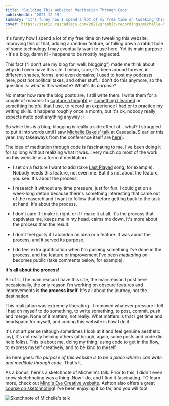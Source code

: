 ```yaml
---
title: 'Building This Website: Meditation Through Code'
publishedAt: '2021-12-19'
summary: "It's funny how I spend a lot of my free time on tweaking this website, improving this or that, adding a random feature, or falling down a rabbit hole of some technology I may eventually want to use here. Yet its main purpose - it's a blog, damn it! - happens to be mostly neglected."
cover: https://static.cascadiajs.com/2021/graphic-recordings/michelle-bakels.jpg
---
```


It's funny how I spend a lot of my free time on tweaking this website, improving this or that, adding a random feature, or falling down a rabbit hole of some technology I may eventually want to use here. Yet its main purpose - it's a blog, damn it! - happens to be mostly neglected.

This fact ("I don't use my blog for, well, blogging") made me think about why do I even have this site. I mean, sure, it's been around forever, in different shapes, forms, and even domains; I used to host my podcasts here, post hot political takes, and other stuff. I don't do this anymore, so the question is: _what_ is this website? What's its _purpose_?

No matter how rare the blog posts are, I still write them. I write them for a couple of reasons: to [capture a thought](/blog/journaling) or [something I learned](/blog/developer-support-observations) or [something helpful that I use](/blog/5-tools-in-5-minutes), to record an experience I had,or to practice my writing skills. It happens roughly once a month, but it's ok, nobody really expects meto post anything anyway :)

So while this is a blog, blogging is really a side effect of... what? I struggled to put it into words until I saw [Michelle Bakels'](https://twitter.com/MichelleBakels) [talk](https://2021.cascadiajs.com/speakers/michelle-bakels) at CascadiaJS earlier this year. (my takeaways from the conference itself are [here](/blog/cascadiajs-2021)).

<YouTube youTubeId="Ltt5mTWUTzU" />

The idea of meditation through code is fascinating to me. I've been doing it for so long without realizing what it was. I very much do most of the work on this website as a form of meditation.

- I set on a feature I want to add (take [Last Played](/blog/apple-music) song, for example). Nobody needs this feature, not even me. But it's not about the feature, you see. It's about the process.

- I research it without any time pressure, just for fun. I could get on a week-long detour because there's something interesting that came out of the reaserch and I want to follow that before getting back to the task at hand. It's about the process.

- I don't care if I make it right, or if I make it at all. It's the process that captivates me, keeps me in my head, calms me down. It's more about the process than the result.

- I don't feel guilty if I abandon an idea or a feature. It was about the process, and it served its purpose.

- I do feel extra gratification when I'm pushing something I've done in the process, and the feature or improvement I've been _meditating_ on becomes public (take comments below, for example).

**It's all about the process!**

All of it. The main reason I have this site, the main reason I post here occasionally, the only reason I'm working on obscure features and improvements is **the process itself**. It's all about the journey, not the destination.

This realization was extremely liberating. It removed whatever pressure I felt I had on myself to do something, to write something, to post, commit, push and merge. None of it matters, not really. What matters is that I get time and headspace for myself, and coding this website is how I do it.

It's not art per se (altough sometimes I look at it and feel genuine aesthetic joy), it's not really helping others (although, again, some posts and code did help folks). This is about me, doing my thing, using code to get in the flow, to express myself creatively, and to be kind to myself.

So here goes: _the purpose of this website is to be a place where I can write and meditate through code_. That's it.

As a bonus, here's a sketchnote of Michelle's talk. Prior to this, I didn't even know sketchnoting was a thing. Now I do, and I find it fascinating. TO learn more, check out [Mind's Eye Creative website](https://www.mindseyecreative.ca). Ashton also offers a great [course on sketchnoting](https://store.mindseyecreative.ca/sketchnote)! I've been enjoying it so far, and you will too!

![Sketchnote of Michelle's talk](https://static.cascadiajs.com/2021/graphic-recordings/michelle-bakels.jpg)
